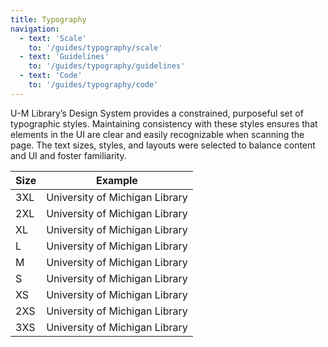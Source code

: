 ```yaml
---
title: Typography
navigation:
  - text: 'Scale'
    to: '/guides/typography/scale'
  - text: 'Guidelines'
    to: '/guides/typography/guidelines'
  - text: 'Code'
    to: '/guides/typography/code'
---
```



<Text lede>U-M Library’s Design System provides a constrained, purposeful set of typographic styles. Maintaining consistency with these styles ensures that elements in the UI are clear and easily recognizable when scanning the page. The text sizes, styles, and layouts were selected to balance content and UI and foster familiarity.</Text>

|Size|Example|
|----|----|
|3XL|<Text size="3XL">University of Michigan Library</Text>|
|2XL|<Text size="2XL">University of Michigan Library</Text>|
|XL|<Text size="XL">University of Michigan Library</Text>|
|L|<Text size="L">University of Michigan Library</Text>|
|M|<Text size="M">University of Michigan Library</Text>|
|S|<Text size="S">University of Michigan Library</Text>|
|XS|<Text size="XS">University of Michigan Library</Text>|
|2XS|<Text size="2XS">University of Michigan Library</Text>|
|3XS|<Text size="3XS">University of Michigan Library</Text>|